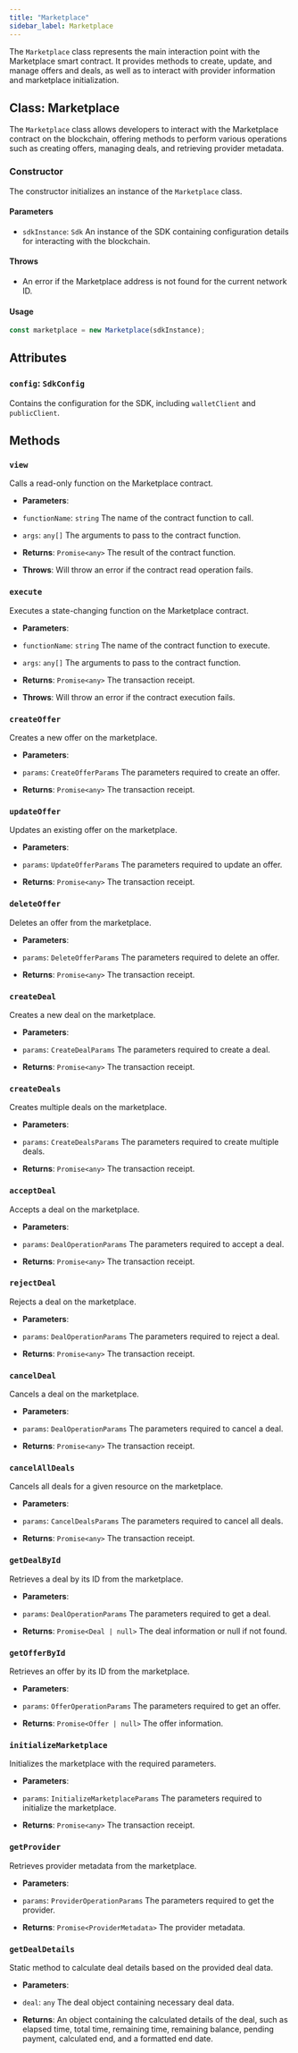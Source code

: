 ```yaml
---
title: "Marketplace"
sidebar_label: Marketplace
---
```


The `Marketplace` class represents the main interaction point with the Marketplace smart contract. It provides methods to create, update, and manage offers and deals, as well as to interact with provider information and marketplace initialization.

## Class: Marketplace

The `Marketplace` class allows developers to interact with the Marketplace contract on the blockchain, offering methods to perform various operations such as creating offers, managing deals, and retrieving provider metadata.

### Constructor

The constructor initializes an instance of the `Marketplace` class.

#### Parameters

- `sdkInstance`: `Sdk`
An instance of the SDK containing configuration details for interacting with the blockchain.

#### Throws

- An error if the Marketplace address is not found for the current network ID.

#### Usage

```javascript
const marketplace = new Marketplace(sdkInstance);
```

## Attributes

### `config`: `SdkConfig`
Contains the configuration for the SDK, including `walletClient` and `publicClient`.

## Methods

### `view`

Calls a read-only function on the Marketplace contract.

- **Parameters**:
- `functionName`: `string`
The name of the contract function to call.

- `args`: `any[]`
The arguments to pass to the contract function.

- **Returns**: `Promise<any>`
The result of the contract function.

- **Throws**:
Will throw an error if the contract read operation fails.

### `execute`

Executes a state-changing function on the Marketplace contract.

- **Parameters**:
- `functionName`: `string`
The name of the contract function to execute.

- `args`: `any[]`
The arguments to pass to the contract function.

- **Returns**: `Promise<any>`
The transaction receipt.

- **Throws**:
Will throw an error if the contract execution fails.

### `createOffer`

Creates a new offer on the marketplace.

- **Parameters**:
- `params`: `CreateOfferParams`
The parameters required to create an offer.

- **Returns**: `Promise<any>`
The transaction receipt.

### `updateOffer`

Updates an existing offer on the marketplace.

- **Parameters**:
- `params`: `UpdateOfferParams`
The parameters required to update an offer.

- **Returns**: `Promise<any>`
The transaction receipt.

### `deleteOffer`

Deletes an offer from the marketplace.

- **Parameters**:
- `params`: `DeleteOfferParams`
The parameters required to delete an offer.

- **Returns**: `Promise<any>`
The transaction receipt.

### `createDeal`

Creates a new deal on the marketplace.

- **Parameters**:
- `params`: `CreateDealParams`
The parameters required to create a deal.

- **Returns**: `Promise<any>`
The transaction receipt.

### `createDeals`

Creates multiple deals on the marketplace.

- **Parameters**:
- `params`: `CreateDealsParams`
The parameters required to create multiple deals.

- **Returns**: `Promise<any>`
The transaction receipt.

### `acceptDeal`

Accepts a deal on the marketplace.

- **Parameters**:
- `params`: `DealOperationParams`
The parameters required to accept a deal.

- **Returns**: `Promise<any>`
The transaction receipt.

### `rejectDeal`

Rejects a deal on the marketplace.

- **Parameters**:
- `params`: `DealOperationParams`
The parameters required to reject a deal.

- **Returns**: `Promise<any>`
The transaction receipt.

### `cancelDeal`

Cancels a deal on the marketplace.

- **Parameters**:
- `params`: `DealOperationParams`
The parameters required to cancel a deal.

- **Returns**: `Promise<any>`
The transaction receipt.

### `cancelAllDeals`

Cancels all deals for a given resource on the marketplace.

- **Parameters**:
- `params`: `CancelDealsParams`
The parameters required to cancel all deals.

- **Returns**: `Promise<any>`
The transaction receipt.

### `getDealById`

Retrieves a deal by its ID from the marketplace.

- **Parameters**:
- `params`: `DealOperationParams`
The parameters required to get a deal.

- **Returns**: `Promise<Deal | null>`
The deal information or null if not found.

### `getOfferById`

Retrieves an offer by its ID from the marketplace.

- **Parameters**:
- `params`: `OfferOperationParams`
The parameters required to get an offer.

- **Returns**: `Promise<Offer | null>`
The offer information.

### `initializeMarketplace`

Initializes the marketplace with the required parameters.

- **Parameters**:
- `params`: `InitializeMarketplaceParams`
The parameters required to initialize the marketplace.

- **Returns**: `Promise<any>`
The transaction receipt.

### `getProvider`

Retrieves provider metadata from the marketplace.

- **Parameters**:
- `params`: `ProviderOperationParams`
The parameters required to get the provider.

- **Returns**: `Promise<ProviderMetadata>`
The provider metadata.

### `getDealDetails`

Static method to calculate deal details based on the provided deal data.

- **Parameters**:
- `deal`: `any`
The deal object containing necessary deal data.

- **Returns**:
An object containing the calculated details of the deal, such as elapsed time, total time, remaining time, remaining balance, pending payment, calculated end, and a formatted end date.

